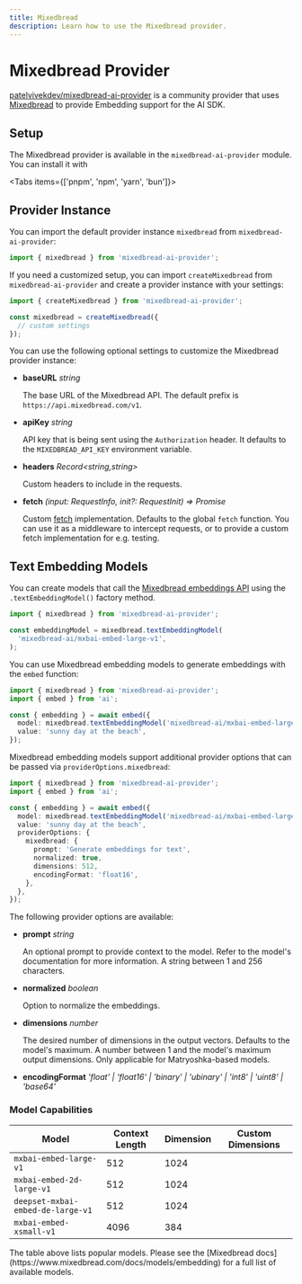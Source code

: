 ```yaml
---
title: Mixedbread
description: Learn how to use the Mixedbread provider.
---
```


# Mixedbread Provider

[patelvivekdev/mixedbread-ai-provider](https://github.com/patelvivekdev/mixedbread-ai-provider) is a community provider that uses [Mixedbread](https://www.mixedbread.ai/) to provide Embedding support for the AI SDK.

## Setup

The Mixedbread provider is available in the `mixedbread-ai-provider` module. You can install it with

<Tabs items={['pnpm', 'npm', 'yarn', 'bun']}>
  <Tab>
    <Snippet text="pnpm add mixedbread-ai-provider" dark />
  </Tab>
  <Tab>
    <Snippet text="npm install mixedbread-ai-provider" dark />
  </Tab>
  <Tab>
    <Snippet text="yarn add mixedbread-ai-provider" dark />
  </Tab>

  <Tab>
    <Snippet text="bun add mixedbread-ai-provider" dark />
  </Tab>
</Tabs>

## Provider Instance

You can import the default provider instance `mixedbread` from `mixedbread-ai-provider`:

```ts
import { mixedbread } from 'mixedbread-ai-provider';
```

If you need a customized setup, you can import `createMixedbread` from `mixedbread-ai-provider` and create a provider instance with your settings:

```ts
import { createMixedbread } from 'mixedbread-ai-provider';

const mixedbread = createMixedbread({
  // custom settings
});
```

You can use the following optional settings to customize the Mixedbread provider instance:

- **baseURL** _string_

  The base URL of the Mixedbread API. The default prefix is `https://api.mixedbread.com/v1`.

- **apiKey** _string_

  API key that is being sent using the `Authorization` header. It defaults to the `MIXEDBREAD_API_KEY` environment variable.

- **headers** _Record<string,string>_

  Custom headers to include in the requests.

- **fetch** _(input: RequestInfo, init?: RequestInit) => Promise<Response>_

  Custom [fetch](https://developer.mozilla.org/en-US/docs/Web/API/fetch) implementation. Defaults to the global `fetch` function. You can use it as a middleware to intercept requests, or to provide a custom fetch implementation for e.g. testing.

## Text Embedding Models

You can create models that call the [Mixedbread embeddings API](https://www.mixedbread.com/api-reference/endpoints/embeddings)
using the `.textEmbeddingModel()` factory method.

```ts
import { mixedbread } from 'mixedbread-ai-provider';

const embeddingModel = mixedbread.textEmbeddingModel(
  'mixedbread-ai/mxbai-embed-large-v1',
);
```

You can use Mixedbread embedding models to generate embeddings with the `embed` function:

```ts
import { mixedbread } from 'mixedbread-ai-provider';
import { embed } from 'ai';

const { embedding } = await embed({
  model: mixedbread.textEmbeddingModel('mixedbread-ai/mxbai-embed-large-v1'),
  value: 'sunny day at the beach',
});
```

Mixedbread embedding models support additional provider options that can be passed via `providerOptions.mixedbread`:

```ts
import { mixedbread } from 'mixedbread-ai-provider';
import { embed } from 'ai';

const { embedding } = await embed({
  model: mixedbread.textEmbeddingModel('mixedbread-ai/mxbai-embed-large-v1'),
  value: 'sunny day at the beach',
  providerOptions: {
    mixedbread: {
      prompt: 'Generate embeddings for text',
      normalized: true,
      dimensions: 512,
      encodingFormat: 'float16',
    },
  },
});
```

The following provider options are available:

- **prompt** _string_

  An optional prompt to provide context to the model. Refer to the model's documentation for more information. A string between 1 and 256 characters.

- **normalized** _boolean_

  Option to normalize the embeddings.

- **dimensions** _number_

  The desired number of dimensions in the output vectors. Defaults to the model's maximum. A number between 1 and the model's maximum output dimensions. Only applicable for Matryoshka-based models.

- **encodingFormat** _'float' | 'float16' | 'binary' | 'ubinary' | 'int8' | 'uint8' | 'base64'_

### Model Capabilities

| Model                             | Context Length | Dimension | Custom Dimensions   |
| --------------------------------- | -------------- | --------- | ------------------- |
| `mxbai-embed-large-v1`            | 512            | 1024      | <Check size={18} /> |
| `mxbai-embed-2d-large-v1`         | 512            | 1024      | <Check size={18} /> |
| `deepset-mxbai-embed-de-large-v1` | 512            | 1024      | <Check size={18} /> |
| `mxbai-embed-xsmall-v1`           | 4096           | 384       | <Cross size={18} /> |

<Note>
  The table above lists popular models. Please see the [Mixedbread
  docs](https://www.mixedbread.com/docs/models/embedding) for a full list of
  available models.
</Note>
